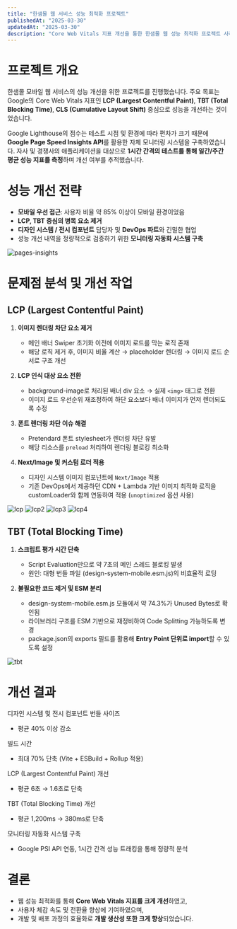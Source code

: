 ```yaml
---
title: "한샘몰 웹 서비스 성능 최적화 프로젝트"
publishedAt: "2025-03-30"
updatedAt: "2025-03-30"
description: "Core Web Vitals 지표 개선을 통한 한샘몰 웹 성능 최적화 프로젝트 사례"
---
```


# 프로젝트 개요

한샘몰 모바일 웹 서비스의 성능 개선을 위한 프로젝트를 진행했습니다. 주요 목표는 Google의 Core Web Vitals 지표인 **LCP (Largest Contentful Paint)**, **TBT (Total Blocking Time)**, **CLS (Cumulative Layout Shift)** 중심으로 성능을 개선하는 것이었습니다.

Google Lighthouse의 점수는 테스트 시점 및 환경에 따라 편차가 크기 때문에 **Google Page Speed Insights API**를 활용한 자체 모니터링 시스템을 구축하였습니다. 자사 및 경쟁사의 애플리케이션을 대상으로 **1시간 간격의 테스트를 통해 일간/주간 평균 성능 지표를 측정**하며 개선 여부를 추적했습니다.

# 성능 개선 전략

- **모바일 우선 접근**: 사용자 비율 약 85% 이상이 모바일 환경이었음
- **LCP, TBT 중심의 병목 요소 제거**
- **디자인 시스템 / 전시 컴포넌트** 담당자 및 **DevOps 파트**와 긴밀한 협업
- 성능 개선 내역을 정량적으로 검증하기 위한 **모니터링 자동화 시스템 구축**

![pages-insights](/assets/202503/pages-insights-manager.png)

# 문제점 분석 및 개선 작업

## LCP (Largest Contentful Paint)

1. **이미지 렌더링 차단 요소 제거**
   - 메인 배너 Swiper 초기화 이전에 이미지 로드를 막는 로직 존재
   - 해당 로직 제거 후, 이미지 비율 계산 → placeholder 렌더링 → 이미지 로드 순서로 구조 개선

2. **LCP 인식 대상 요소 전환**
   - background-image로 처리된 배너 div 요소 → 실제 `<img>` 태그로 전환
   - 이미지 로드 우선순위 재조정하여 하단 요소보다 배너 이미지가 먼저 렌더되도록 수정

3. **폰트 렌더링 차단 이슈 해결**
   - Pretendard 폰트 stylesheet가 렌더링 차단 유발
   - 해당 리소스를 `preload` 처리하여 렌더링 블로킹 최소화

4. **Next/Image 및 커스텀 로더 적용**
   - 디자인 시스템 이미지 컴포넌트에 `Next/Image` 적용
   - 기존 DevOps에서 제공하던 CDN + Lambda 기반 이미지 최적화 로직을 customLoader와 함께 연동하여 적용 (`unoptimized` 옵션 사용)

![lcp](/assets/202503/image.png)
![lcp2](/assets/202503/image-copy.png)
![lcp3](/assets/202503/image-copy2.png)
![lcp4](/assets/202503/image-copy3.png)

## TBT (Total Blocking Time)

1. **스크립트 평가 시간 단축**
   - Script Evaluation만으로 약 7초의 메인 스레드 블로킹 발생
   - 원인: 대형 번들 파일 (design-system-mobile.esm.js)의 비효율적 로딩

2. **불필요한 코드 제거 및 ESM 분리**
   - design-system-mobile.esm.js 모듈에서 약 74.3%가 Unused Bytes로 확인됨
   - 라이브러리 구조를 ESM 기반으로 재정비하여 Code Splitting 가능하도록 변경
   - package.json의 exports 필드를 활용해 **Entry Point 단위로 import**할 수 있도록 설정

![tbt](/assets/202503/image-copy5.png)

# 개선 결과

디자인 시스템 및 전시 컴포넌트 번들 사이즈
- 평균 40% 이상 감소

빌드 시간
- 최대 70% 단축 (Vite + ESBuild + Rollup 적용)

LCP (Largest Contentful Paint) 개선
- 평균 6초 → 1.6초로 단축

TBT (Total Blocking Time) 개선
- 평균 1,200ms → 380ms로 단축

모니터링 자동화 시스템 구축
- Google PSI API 연동, 1시간 간격 성능 트래킹을 통해 정량적 분석


# 결론

- 웹 성능 최적화를 통해 **Core Web Vitals 지표를 크게 개선**하였고,
- 사용자 체감 속도 및 전환율 향상에 기여하였으며,
- 개발 및 배포 과정의 효율화로 **개발 생산성 또한 크게 향상**되었습니다.

